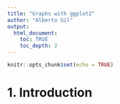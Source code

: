 ```yaml
---
title: "Graphs with ggplot2"
author: "Alberto Gil"
output: 
  html_document:
    toc: TRUE
    toc_depth: 2
---
```


```r
knitr::opts_chunk$set(echo = TRUE)
```

# 1. Introduction





